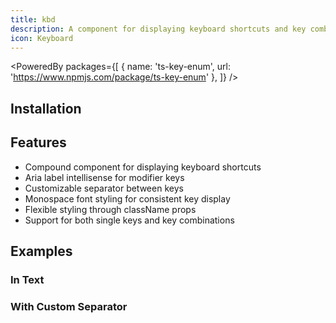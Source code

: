 ```yaml
---
title: kbd
description: A component for displaying keyboard shortcuts and key combinations.
icon: Keyboard
---
```


<PoweredBy packages={[
  { name: 'ts-key-enum', url: 'https://www.npmjs.com/package/ts-key-enum' },
]} />

<Preview path="kbd" />

## Installation

<Installer packageName="kbd" />

## Features

- Compound component for displaying keyboard shortcuts
- Aria label intellisense for modifier keys
- Customizable separator between keys
- Monospace font styling for consistent key display
- Flexible styling through className props
- Support for both single keys and key combinations

## Examples

### In Text

<Preview path="kbd-text" />

### With Custom Separator

<Preview path="kbd-custom-separator" />
